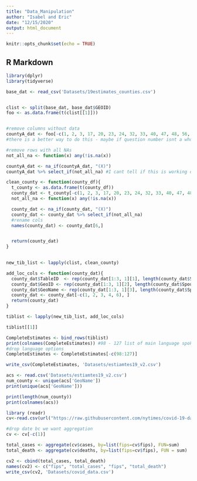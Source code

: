 ```yaml
---
title: "Data_Manipulation"
author: "Isabel and Eric"
date: "12/15/2020"
output: html_document
---
```


```r
knitr::opts_chunk$set(echo = TRUE)
```

## R Markdown
```r
library(dplyr)
library(tidyverse)
```


```r

base_dat <- read_csv('Datasets/19estimates_counties.csv')



```

```r
clist <- split(base_dat, base_dat$GEOID)
foo <- as.data.frame(t(clist[[1]]))


#remove columns without data 
countyA_dat <- foo[-c(1, 2, 3, 17, 20, 23, 24, 32, 33, 40, 47, 48, 56, 57, 65, 69, 70, 77, 78, 87, 90, 91, 94, 95, 98, 101, 104, 107, 108, 117, 118, 126, 127, 131, 132, 134, 138, 142, 143, 151, 152, 165, 166, 195, 196)]
#there is a better way to do this - maybe if question number isnt a whole number

#remove rows with all NAs 
not_all_na <- function(x) any(!is.na(x))

countyA_dat <- na_if(countyA_dat, "(X)")
countyA_dat %>% select_if(not_all_na) #I cant tell if this is working or not

```

```r
clean_county <- function(county_df){
  t_county <- as.data.frame(t(county_df))
  county_dat <- t_county[-c(1, 2, 3, 17, 20, 23, 24, 32, 33, 40, 47, 48, 56, 57, 65, 69, 70, 77, 78, 87, 90, 91, 94, 95, 98, 101, 104, 107, 108, 117, 118, 126, 127, 131, 132, 134, 138, 142, 143, 151, 152, 165, 166, 195, 196)]
  not_all_na <- function(x) any(!is.na(x))

  county_dat <- na_if(county_dat, "(X)")
  county_dat <- county_dat %>% select_if(not_all_na)
  #rename cols 
  names(county_dat) <- county_dat[6,]


  return(county_dat)
}
  
```

```r

new_tib_list <- lapply(clist, clean_county)
```

```r
add_loc_cols <- function(county_dat){
  county_dat$TableID  <- rep(county_dat[1:3, 1][1], length(county_dat$Spouse))
  county_dat$GeoID <- rep(county_dat[1:3, 1][2], length(county_dat$Spouse))
  county_dat$GeoName <- rep(county_dat[1:3, 1][3], length(county_dat$Spouse))
  county_dat <- county_dat[-c(1, 2, 3, 4, 6), ]
  return(county_dat)
}

tiblist <- lapply(new_tib_list, add_loc_cols)

tiblist[[1]]

```

```r
CompleteEstimates <- bind_rows(tiblist)
print(colnames(CompleteEstimates)) #98 - 127 list of main language spoken at home 
#drop language options 
CompleteEstimates <- CompleteEstimates[-c(98:127)]

write_csv(CompleteEstimates, 'Datasets/estiamtes19_v2.csv')
```

```r
acs <- read.csv('Datasets/estiamtes19_v2.csv')
num_county <- unique(acs['GeoName'])
print(unique(acs['GeoName']))
```
```r
print(length(num_county))
print(colnames(acs))
```



```r
library (readr)
cv<-read.csv(url("https://raw.githubusercontent.com/nytimes/covid-19-data/master/us-counties.csv"))

#drop date bc we want aggregation
cv <- cv[-c(1)]

total_cases <- aggregate(cv$cases, by=list(fips=cv$fips), FUN=sum)
total_death <- aggregate(cv$deaths, by=list(fips=cv$fips), FUN = sum)

cv2 <- cbind(total_cases, total_death)
names(cv2) <- c("fips", "total_cases", "fips", "total_death")
write_csv(cv2, 'Datasets/covid_data.csv')


```




